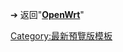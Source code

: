 {{LPR
| article = OpenWrt
| latest_release_version = 22.03.0-rc1<ref>{{cite web |url=https://openwrt.org/releases/22.03/notes-22.03.0-rc1 |title=OpenWrt 22.03.0-rc1 - First Release Candidate - 24 April 2021 |website=OpenWrt|date=2022-04-24 |accessdate=2022-04-24}}</ref>
| latest_release_date = {{Release date and age|2022|04|24}}
}}
<noinclude>

➔ 返回"'''[[OpenWrt]]'''"

{{Template reference list}}

[[Category:最新預覽版模板]]
</noinclude>